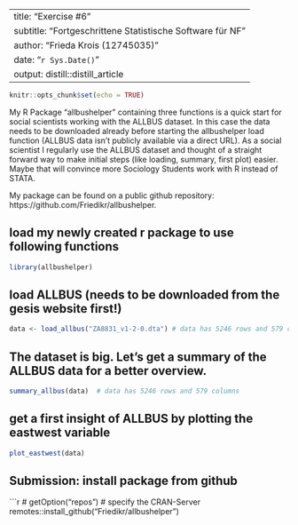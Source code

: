 
---
title: "Exercise #6"
subtitle: "Fortgeschrittene Statistische Software für NF"
author: "Frieda Krois (12745035)"
date: "`r Sys.Date()`"
output: distill::distill_article
---



```r
knitr::opts_chunk$set(echo = TRUE)
```

My R Package "allbushelper" containing three functions is a quick start for social scientists working with the ALLBUS dataset. In this case the data needs to be downloaded already before starting the allbushelper load function (ALLBUS data isn’t publicly available via a direct URL). As a social scientist I regularly use the ALLBUS dataset and thought of a straight forward way to make initial steps (like loading, summary, first plot) easier. Maybe that will convince more Sociology Students work with R instead of STATA. 

My package can be found on a public github repository: https://github.com/Friedikr/allbushelper.


## load my newly created r package to use following functions
```r
library(allbushelper)
```

## load ALLBUS (needs to be downloaded from the gesis website first!)
```r
data <- load_allbus("ZA8831_v1-2-0.dta") # data has 5246 rows and 579 columns
```

## The dataset is big. Let's get a summary of the ALLBUS data for a better overview.
```r
summary_allbus(data)  # data has 5246 rows and 579 columns
```

## get a first insight of ALLBUS by plotting the eastwest variable 
```r
plot_eastwest(data)
```

## Submission: install package from github
```r
# getOption("repos") # specify the CRAN-Server
remotes::install_github("Friedikr/allbushelper") 
